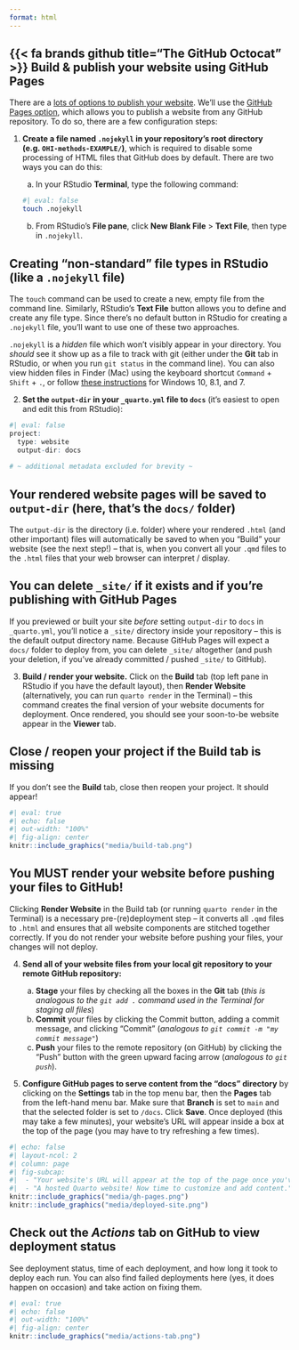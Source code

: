 ```yaml
---
format: html
---
```


## {{< fa brands github title="The GitHub Octocat" >}} Build & publish your website using GitHub Pages 

There are a [lots of options to publish your website](https://quarto.org/docs/publishing/). We’ll use the [GitHub Pages option](https://quarto.org/docs/publishing/github-pages.html), which allows you to publish a website from any GitHub repository. To do so, there are a few configuration steps:

1.  **Create a file named `.nojekyll` in your repository's root directory (e.g. `OHI-methods-EXAMPLE/`)**, which is required to disable some processing of HTML files that GitHub does by default. There are two ways you can do this: 

    a. In your RStudio **Terminal**, type the following command:
    
    ```bash
#| eval: false
touch .nojekyll
```

    b. From RStudio's **File pane**, click **New Blank File** > **Text File**, then type in `.nojekyll`.

::: {.callout-note collapse=true}
## **Creating "non-standard" file types in RStudio (like a `.nojekyll` file)**

The `touch` command can be used to create a new, empty file from the command line. Similarly, RStudio's **Text File** button allows you to define and create any file type. Since there's no default button in RStudio for creating a `.nojekyll` file, you'll want to use one of these two approaches.

`.nojekyll` is a *hidden* file which won't visibly appear in your directory. You *should* see it show up as a file to track with git (either under the **Git** tab in RStudio, or when you run `git status` in the command line). You can also view hidden files in Finder (Mac) using the keyboard shortcut `Command` + `Shift` + `.`, or follow [these instructions](https://support.microsoft.com/en-us/windows/show-hidden-files-0320fe58-0117-fd59-6851-9b7f9840fdb2) for Windows 10, 8.1, and 7.
:::

2.  **Set the `output-dir` in your `_quarto.yml` file to `docs`** (it's easiest to open and edit this from RStudio):

```r
#| eval: false
project:
  type: website
  output-dir: docs
  
# ~ additional metadata excluded for brevity ~
```

::: {.callout-note collapse=true}
## **Your rendered website pages will be saved to `output-dir` (here, that's the `docs/` folder)**
The `output-dir` is the directory (i.e. folder) where your rendered `.html` (and other important) files will automatically be saved to when you "Build" your website (see the next step!) -- that is, when you convert all your `.qmd` files to the `.html` files that your web browser can interpret / display. 
:::

::: {.callout-tip}
## **You can delete `_site/` if it exists and if you're publishing with GitHub Pages**
If you previewed or built your site *before* setting `output-dir` to `docs` in `_quarto.yml`, you'll notice a `_site/` directory inside your repository -- this is the default output directory name. Because GitHub Pages will expect a `docs/` folder to deploy from, you can delete `_site/` altogether (and push your deletion, if you've already committed / pushed `_site/` to GitHub).
:::

3.  **Build / render your website.** Click on the **Build** tab (top left pane in RStudio if you have the default layout), then **Render Website** (alternatively, you can run `quarto render` in the Terminal) -- this command creates the final version of your website documents for deployment. Once rendered, you should see your soon-to-be website appear in the **Viewer** tab. 

<!-- Click on the <img src="media/view_in_browser.png" alt="A browser window overlaid by an arrow pointing up and angled to the right." style="display: inline-block; margin: 0; position: relative; top: 0px; width:25px;height:20px;"/> button to open your file in your web browser. **Note:** your website is currently being hosted by your local machine, not at a searchable URL. We'll get there soon though! -->

::: {.callout-tip}
## **Close / reopen your project if the Build tab is missing**

If you don't see the **Build** tab, close then reopen your project. It should appear!

```r
#| eval: true
#| echo: false
#| out-width: "100%"
#| fig-align: center
knitr::include_graphics("media/build-tab.png")
```
:::

::: {.callout-important}
## **You MUST render your website before pushing your files to GitHub!**

Clicking **Render Website** in the Build tab (or running `quarto render` in the Terminal) is a necessary pre-(re)deployment step -- it converts all `.qmd` files to `.html` and ensures that all website components are stitched together correctly. If you do not render your website before pushing your files, your changes will not deploy.
:::

4.  **Send all of your website files from your local git repository to your remote GitHub repository:** 

    a.  **Stage** your files by checking all the boxes in the **Git** tab (*this is analogous to the `git add .` command used in the Terminal for staging all files*)
    b.  **Commit** your files by clicking the Commit button, adding a commit message, and clicking "Commit" (*analogous to `git commit -m "my commit message"`*)
    c.  **Push** your files to the remote repository (on GitHub) by clicking the "Push" button with the green upward facing arrow (*analogous to `git push`*).

5.  **Configure GitHub pages to serve content from the "docs" directory** by clicking on the **Settings** tab in the top menu bar, then the **Pages** tab from the left-hand menu bar. Make sure that **Branch** is set to `main` and that the selected folder is set to `/docs`. Click **Save**. Once deployed (this may take a few minutes), your website's URL will appear inside a box at the top of the page (you may have to try refreshing a few times). 

```r
#| echo: false
#| layout-ncol: 2
#| column: page
#| fig-subcap: 
#|  - "Your website's URL will appear at the top of the page once you've configured GitHub pages to host your Quarto site"
#|  - "A hosted Quarto website! Now time to customize and add content."
knitr::include_graphics("media/gh-pages.png")
knitr::include_graphics("media/deployed-site.png")
```


::: {.callout-tip}
## **Check out the *Actions* tab on GitHub to view deployment status**

See deployment status, time of each deployment, and how long it took to deploy each run. You can also find failed deployments here (yes, it does happen on occasion) and take action on fixing them.

```r
#| eval: true
#| echo: false
#| out-width: "100%"
#| fig-align: center
knitr::include_graphics("media/actions-tab.png")
```
:::

